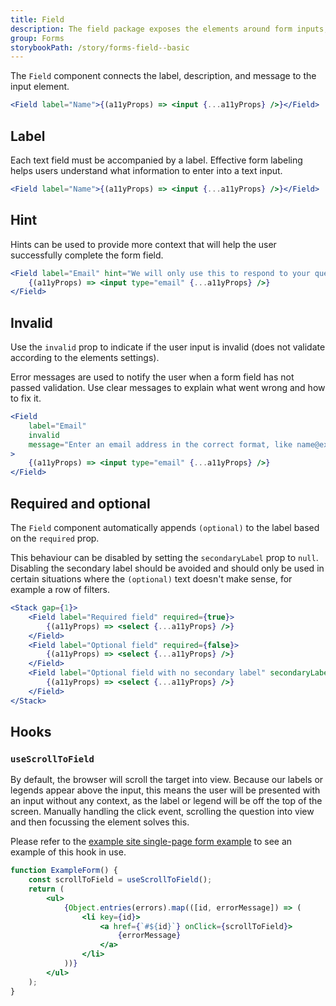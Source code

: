```yaml
---
title: Field
description: The field package exposes the elements around form inputs, and an API to compose them.
group: Forms
storybookPath: /story/forms-field--basic
---
```


The `Field` component connects the label, description, and message to the input element.

```jsx live
<Field label="Name">{(a11yProps) => <input {...a11yProps} />}</Field>
```

## Label

Each text field must be accompanied by a label. Effective form labeling helps users understand what information to enter into a text input.

```jsx live
<Field label="Name">{(a11yProps) => <input {...a11yProps} />}</Field>
```

## Hint

Hints can be used to provide more context that will help the user successfully complete the form field.

```jsx live
<Field label="Email" hint="We will only use this to respond to your question">
	{(a11yProps) => <input type="email" {...a11yProps} />}
</Field>
```

## Invalid

Use the `invalid` prop to indicate if the user input is invalid (does not validate according to the elements settings).

Error messages are used to notify the user when a form field has not passed validation. Use clear messages to explain what went wrong and how to fix it.

```jsx live
<Field
	label="Email"
	invalid
	message="Enter an email address in the correct format, like name@example.com"
>
	{(a11yProps) => <input type="email" {...a11yProps} />}
</Field>
```

## Required and optional

The `Field` component automatically appends `(optional)` to the label based on the `required` prop.

This behaviour can be disabled by setting the `secondaryLabel` prop to `null`. Disabling the secondary label should be avoided and should only be used in certain situations where the `(optional)` text doesn't make sense, for example a row of filters.

```jsx live
<Stack gap={1}>
	<Field label="Required field" required={true}>
		{(a11yProps) => <select {...a11yProps} />}
	</Field>
	<Field label="Optional field" required={false}>
		{(a11yProps) => <select {...a11yProps} />}
	</Field>
	<Field label="Optional field with no secondary label" secondaryLabel={null}>
		{(a11yProps) => <select {...a11yProps} />}
	</Field>
</Stack>
```

## Hooks

### `useScrollToField`

By default, the browser will scroll the target into view. Because our labels or legends appear above the input, this means the user will be presented with an input without any context, as the label or legend will be off the top of the screen. Manually handling the click event, scrolling the question into view and then focussing the element solves this.

Please refer to the [example site single-page form example](https://steelthreads.github.io/agds-next/example-site/single-page-form) to see an example of this hook in use.

```jsx
function ExampleForm() {
	const scrollToField = useScrollToField();
	return (
		<ul>
			{Object.entries(errors).map(([id, errorMessage]) => (
				<li key={id}>
					<a href={`#${id}`} onClick={scrollToField}>
						{errorMessage}
					</a>
				</li>
			))}
		</ul>
	);
}
```
